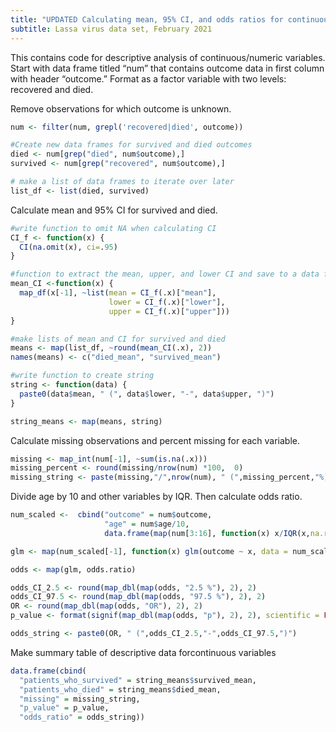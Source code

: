 ---
title: "UPDATED Calculating mean, 95% CI, and odds ratios for continuous variables"
subtitle: Lassa virus data set, February 2021
---

This contains code for descriptive analysis of continuous/numeric variables. Start with data frame titled "num" that contains outcome data in first column with header "outcome." Format as a factor variable with two levels: recovered and died. 

Remove observations for which outcome is unknown.
```{r}
num <- filter(num, grepl('recovered|died', outcome))

#Create new data frames for survived and died outcomes
died <- num[grep("died", num$outcome),]
survived <- num[grep("recovered", num$outcome),]

# make a list of data frames to iterate over later
list_df <- list(died, survived) 
```

Calculate mean and 95% CI for survived and died.

```{r}
#write function to omit NA when calculating CI
CI_f <- function(x) {
  CI(na.omit(x), ci=.95)
}

#function to extract the mean, upper, and lower CI and save to a data frame
mean_CI <-function(x) {
  map_df(x[-1], ~list(mean = CI_f(.x)["mean"], 
                      lower = CI_f(.x)["lower"],
                      upper = CI_f(.x)["upper"]))
}

#make lists of mean and CI for survived and died
means <- map(list_df, ~round(mean_CI(.x), 2))
names(means) <- c("died_mean", "survived_mean")

#write function to create string
string <- function(data) {
  paste0(data$mean, " (", data$lower, "-", data$upper, ")")
}

string_means <- map(means, string)
```


Calculate missing observations and percent missing for each variable.

```{r}
missing <- map_int(num[-1], ~sum(is.na(.x)))
missing_percent <- round(missing/nrow(num) *100,  0)
missing_string <- paste(missing,"/",nrow(num), " (",missing_percent,"%)",sep = "")
```


Divide age by 10 and other variables by IQR. Then calculate odds ratio. 
```{r}
num_scaled <-  cbind("outcome" = num$outcome,
                     "age" = num$age/10, 
                     data.frame(map(num[3:16], function(x) x/IQR(x,na.rm = TRUE))))

glm <- map(num_scaled[-1], function(x) glm(outcome ~ x, data = num_scaled, family = binomial))
```

```{r}
odds <- map(glm, odds.ratio)

odds_CI_2.5 <- round(map_dbl(map(odds, "2.5 %"), 2), 2)
odds_CI_97.5 <- round(map_dbl(map(odds, "97.5 %"), 2), 2)
OR <- round(map_dbl(map(odds, "OR"), 2), 2)
p_value <- format(signif(map_dbl(map(odds, "p"), 2), 2), scientific = FALSE)

odds_string <- paste0(OR, " (",odds_CI_2.5,"-",odds_CI_97.5,")")
```
Make summary table of descriptive data forcontinuous variables

```{r}
data.frame(cbind(
  "patients_who_survived" = string_means$survived_mean, 
  "patients_who_died" = string_means$died_mean, 
  "missing" = missing_string, 
  "p_value" = p_value, 
  "odds_ratio" = odds_string))
```

